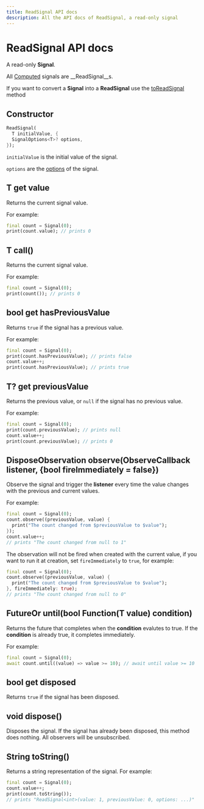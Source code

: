 ```yaml
---
title: ReadSignal API docs
description: All the API docs of ReadSignal, a read-only signal
---
```


# ReadSignal API docs

A read-only __Signal__.

All [Computed](/api-docs/computed) signals are __ReadSignal__s.

If you want to convert a __Signal__ into a __ReadSignal__ use the [toReadSignal](/api-docs/signal#toreadsignal) method

## Constructor

```dart
ReadSignal(
  T initialValue, {
  SignalOptions<T>? options,
});
```

`initialValue` is the initial value of the signal.

`options` are the [options](/api-docs/signal-options) of the signal.

## T get value

Returns the current signal value.

For example:
```dart
final count = Signal(0);
print(count.value); // prints 0
```

## T call()

Returns the current signal value.

For example:
```dart
final count = Signal(0);
print(count()); // prints 0
```

## bool get hasPreviousValue

Returns `true` if the signal has a previous value.

For example:
```dart
final count = Signal(0);
print(count.hasPreviousValue); // prints false
count.value++;
print(count.hasPreviousValue); // prints true
```

## T? get previousValue 

Returns the previous value, or `null` if the signal has no previous value.

For example:
```dart
final count = Signal(0);
print(count.previousValue); // prints null
count.value++;
print(count.previousValue); // prints 0
```

## DisposeObservation observe(ObserveCallback<T> listener, {bool fireImmediately = false})

Observe the signal and trigger the __listener__ every time the value changes with the previous and current values.

For example:

```dart
final count = Signal(0);
count.observe((previousValue, value) {
  print("The count changed from $previousValue to $value");
});
count.value++;
// prints "The count changed from null to 1"
```

The observation will not be fired when created with the current value, if you want to run it at creation, set `fireImmediately` to `true`, for example:

```dart
final count = Signal(0);
count.observe((previousValue, value) {
  print("The count changed from $previousValue to $value");
}, fireImmediately: true);
// prints "The count changed from null to 0"
```

## FutureOr<T> until(bool Function(T value) condition)

Returns the future that completes when the __condition__ evalutes to true.
If the __condition__ is already true, it completes immediately.

For example:
```dart
final count = Signal(0);
await count.until((value) => value >= 10); // await until value >= 10
```

## bool get disposed 

Returns `true` if the signal has been disposed.

## void dispose()

Disposes the signal.
If the signal has already been disposed, this method does nothing.
All observers will be unsubscribed.

## String toString()

Returns a string representation of the signal.
For example:
```dart
final count = Signal(0);
count.value++;
print(count.toString());
// prints "ReadSignal<int>(value: 1, previousValue: 0, options: ...)"
```

